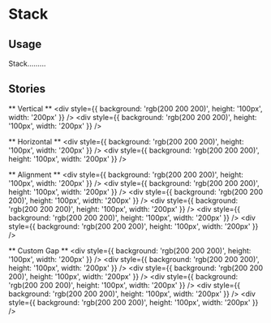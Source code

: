 

<Meta title="Layout/Stack" component={Stack} />

# Stack

<Props of={Stack} />


## Usage

Stack.........

## Stories

** Vertical **
<Preview>
	<Story name="Vertical">
		<Stack>
			<div style={{ background: 'rgb(200 200 200)', height: '100px', width: '200px' }} />
			<div style={{ background: 'rgb(200 200 200)', height: '100px', width: '200px' }} />
		</Stack>
	</Story>
</Preview>

** Horizontal **
<Preview>
	<Story name="Horizontal">
		<Stack direction="horizontal">
			<div style={{ background: 'rgb(200 200 200)', height: '100px', width: '200px' }} />
			<div style={{ background: 'rgb(200 200 200)', height: '100px', width: '200px' }} />
		</Stack>
	</Story>
</Preview>

** Alignment **
<Preview>
	<Story name="Alignment">
		<Stack direction="horizontal" alignment="start">
			<div style={{ background: 'rgb(200 200 200)', height: '100px', width: '200px' }} />
			<div style={{ background: 'rgb(200 200 200)', height: '100px', width: '200px' }} />
		</Stack>
		<Stack direction="horizontal" alignment="center">
			<div style={{ background: 'rgb(200 200 200)', height: '100px', width: '200px' }} />
			<div style={{ background: 'rgb(200 200 200)', height: '100px', width: '200px' }} />
		</Stack>
		<Stack direction="horizontal" alignment="end">
			<div style={{ background: 'rgb(200 200 200)', height: '100px', width: '200px' }} />
			<div style={{ background: 'rgb(200 200 200)', height: '100px', width: '200px' }} />
		</Stack>
	</Story>
</Preview>

** Custom Gap **
<Preview>
	<Story name="Custom Gap">
		<Stack>
			<Stack direction="horizontal" gap="5px">
				<div style={{ background: 'rgb(200 200 200)', height: '100px', width: '200px' }} />
				<div style={{ background: 'rgb(200 200 200)', height: '100px', width: '200px' }} />
			</Stack>
			<Stack direction="horizontal" gap="var(--global-spacing-200)">
				<div style={{ background: 'rgb(200 200 200)', height: '100px', width: '200px' }} />
				<div style={{ background: 'rgb(200 200 200)', height: '100px', width: '200px' }} />
			</Stack>
			<Stack direction="horizontal" gap="4rem">
				<div style={{ background: 'rgb(200 200 200)', height: '100px', width: '200px' }} />
				<div style={{ background: 'rgb(200 200 200)', height: '100px', width: '200px' }} />
			</Stack>
		</Stack>
	</Story>
</Preview>
